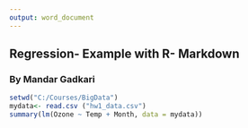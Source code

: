 ```yaml
---
output: word_document
---
```

## Regression- Example with R- Markdown
### By Mandar Gadkari


```r
setwd("C:/Courses/BigData")
mydata<- read.csv ("hw1_data.csv")
summary(lm(Ozone ~ Temp + Month, data = mydata))
```

